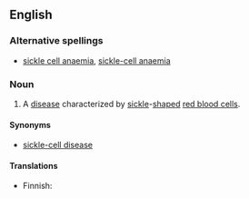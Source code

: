 {{wikipedia}}
==English==

===Alternative spellings===
*{{qualifier|Commonwealth|except Canada}} [[sickle cell anaemia]], [[sickle-cell anaemia]]

===Noun===
{{en-noun|-}}

#{{North America|medicine}} A [[disease]] characterized by [[sickle]]-[[shape]]d [[red blood cell]]s.

====Synonyms====
*[[sickle-cell disease]]

====Translations====
{{top}}
* Finnish: {{t-|fi|sirppisoluanemia}}
{{mid}}
{{bottom}}